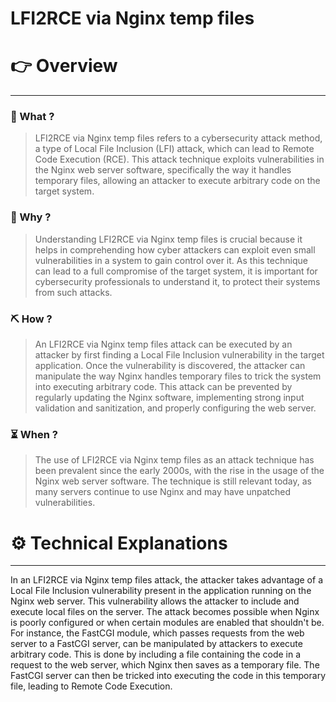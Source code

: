 # LFI2RCE via Nginx temp files


# 👉 Overview

---

### 👀 What ?

> LFI2RCE via Nginx temp files refers to a cybersecurity attack method, a type of Local File Inclusion (LFI) attack, which can lead to Remote Code Execution (RCE). This attack technique exploits vulnerabilities in the Nginx web server software, specifically the way it handles temporary files, allowing an attacker to execute arbitrary code on the target system.
> 

### 🧐 Why ?

> Understanding LFI2RCE via Nginx temp files is crucial because it helps in comprehending how cyber attackers can exploit even small vulnerabilities in a system to gain control over it. As this technique can lead to a full compromise of the target system, it is important for cybersecurity professionals to understand it, to protect their systems from such attacks.
> 

### ⛏️ How ?

> An LFI2RCE via Nginx temp files attack can be executed by an attacker by first finding a Local File Inclusion vulnerability in the target application. Once the vulnerability is discovered, the attacker can manipulate the way Nginx handles temporary files to trick the system into executing arbitrary code. This attack can be prevented by regularly updating the Nginx software, implementing strong input validation and sanitization, and properly configuring the web server.
> 

### ⏳ When ?

> The use of LFI2RCE via Nginx temp files as an attack technique has been prevalent since the early 2000s, with the rise in the usage of the Nginx web server software. The technique is still relevant today, as many servers continue to use Nginx and may have unpatched vulnerabilities.
> 

# ⚙️ Technical Explanations

---

In an LFI2RCE via Nginx temp files attack, the attacker takes advantage of a Local File Inclusion vulnerability present in the application running on the Nginx web server. This vulnerability allows the attacker to include and execute local files on the server. The attack becomes possible when Nginx is poorly configured or when certain modules are enabled that shouldn't be. For instance, the FastCGI module, which passes requests from the web server to a FastCGI server, can be manipulated by attackers to execute arbitrary code. This is done by including a file containing the code in a request to the web server, which Nginx then saves as a temporary file. The FastCGI server can then be tricked into executing the code in this temporary file, leading to Remote Code Execution.
